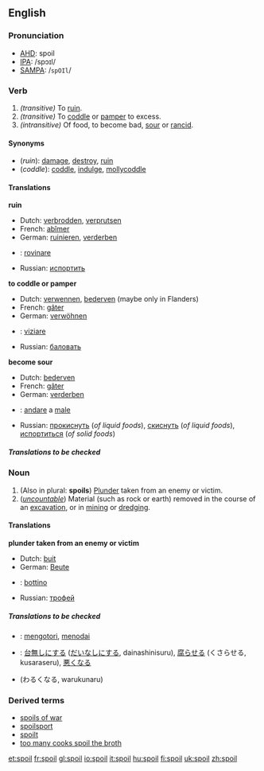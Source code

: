 ==English==

===Pronunciation===
*[[AHD]]: spoil
*[[IPA]]: /spɔɪl/
*[[SAMPA]]: /<tt>spOIl</tt>/

===Verb===
{{irregverb|'''to spoil'''|'''[[spoils]]'''|'''[[spoiled]] '''or''' [[spoilt]]'''|'''[[spoiled]] '''or''' [[spoilt]]'''|'''[[spoiling]]'''}}

#''(transitive)'' To [[ruin]].
#''(transitive)'' To [[coddle]] or [[pamper]] to excess.
#''(intransitive)'' Of food, to become bad, [[sour]] or [[rancid]].

====Synonyms====
*(''ruin''): [[damage]], [[destroy]], [[ruin]]
*(''coddle''): [[coddle]], [[indulge]], [[mollycoddle]]

====Translations====

'''ruin'''
{{top}}
*Dutch: [[verbrodden]], [[verprutsen]]
*French: [[abîmer]]
*German: [[ruinieren]], [[verderben]]
{{mid}}
*{{it}}: [[rovinare]]
*Russian: [[испортить]]
{{bottom}}

'''to coddle or pamper'''
{{top}}
*Dutch: [[verwennen]], [[bederven]] (maybe only in Flanders)
*French: [[gâter]]
*German: [[verwöhnen]]
{{mid}}
*{{it}}: [[viziare]]
*Russian: [[баловать]]
{{bottom}}

'''become sour'''
{{top}}
*Dutch: [[bederven]]
*French: [[gâter]]
*German: [[verderben]]
{{mid}}
*{{it}}: [[andare]] a [[male]] {{m}} 
*Russian: [[прокиснуть]] (''of liquid foods''), [[скиснуть]] (''of liquid foods''), [[испортиться]] (''of solid foods'')
{{bottom}}

=====Translations to be checked=====
<!--Remove this section once all of the translations below have been moved into the tables above.-->
{{checktrans}}

===Noun===
{{en-noun|spoil|spoils}}

#(Also in plural: '''spoils''') [[plunder|Plunder]] taken from an enemy or victim.
#(''[[uncountable]]'') Material (such as rock or earth) removed in the course of an [[excavation]], or in [[mining]] or [[dredge|dredging]].

====Translations====
'''plunder taken from an enemy or victim'''
{{top}}
*Dutch: [[buit]] {{f}}
*German: [[Beute]] {{f}}
{{mid}}
*{{it}}: [[bottino]] {{m}}
*Russian: [[трофей]] {{m}}
{{bottom}}

=====Translations to be checked=====
<!--Remove this section once all of the translations below have been moved into the tables above.-->
{{checktrans}}

*{{ttbc|Indonesian}}: [[kotor|mengotori]], [[noda|menodai]]
*{{ttbc|Japanese}}: [[台無しにする]] ([[だいなしにする]], dainashinisuru), [[腐らせる]] (くさらせる, kusaraseru), [[悪くなる]] 
*(わるくなる, warukunaru)

===Derived terms===
*[[spoils of war]]
*[[spoilsport]]
*[[spoilt]]<!--adjective, referring to people, ballot papers, etc-->
*[[too many cooks spoil the broth]]

[[et:spoil]]
[[fr:spoil]]
[[gl:spoil]]
[[io:spoil]]
[[it:spoil]]
[[hu:spoil]]
[[fi:spoil]]
[[uk:spoil]]
[[zh:spoil]]